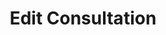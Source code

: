 ---
title: 'Edit Consultation'
openapi: 'POST /consultation/edit/{company_slug}/{consultation_id}/'
---